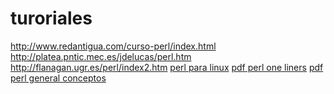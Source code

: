 = turoriales =
http://www.redantigua.com/curso-perl/index.html
[[http://platea.pntic.mec.es/jdelucas/perl.htm]]
http://flanagan.ugr.es/perl/index2.htm
[[file:/home/jb/Documentos/tutoriales/perl/www.programacionfacil.com/perl/start.html|perl para linux]]
[[file:/home/jb/Documentos/tutoriales/perl/Perl-One-Liners.pdf|pdf perl one liners]]
[[file:/home/jb/Documentos/tutoriales/perl/tutorial_perl.pdf|pdf perl general conceptos]]
